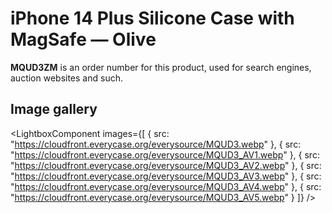 
# iPhone 14 Plus Silicone Case with MagSafe — Olive

<Callout type='info' emoji='👉🏻'>**MQUD3ZM** is an order number for this product, used for search engines, auction websites and such.</Callout>

## Image gallery

<LightboxComponent
    images={[
      {
        src: "https://cloudfront.everycase.org/everysource/MQUD3.webp"
      },
      {
        src: "https://cloudfront.everycase.org/everysource/MQUD3_AV1.webp"
      },
      {
        src: "https://cloudfront.everycase.org/everysource/MQUD3_AV2.webp"
      },
      {
        src: "https://cloudfront.everycase.org/everysource/MQUD3_AV3.webp"
      },
      {
        src: "https://cloudfront.everycase.org/everysource/MQUD3_AV4.webp"
      },
      {
        src: "https://cloudfront.everycase.org/everysource/MQUD3_AV5.webp"
      }
    ]}
  />
